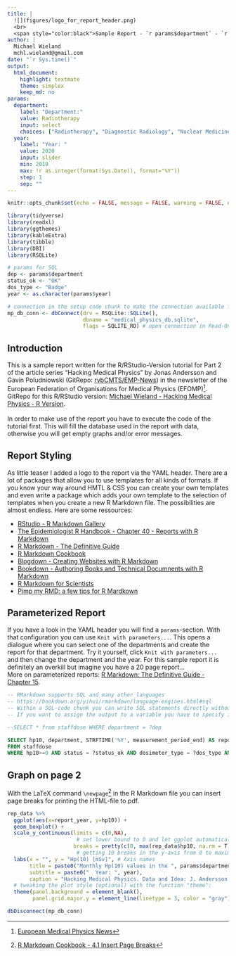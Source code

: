 ```yaml
---
title: |
  ![](figures/logo_for_report_header.png)  
  <br>
  <span style="color:black">Sample Report - `r params$department` - `r params$year`</span>
author: |
  Michael Wieland  
  mchl.wieland@gmail.com
date: "`r Sys.time()`"
output: 
  html_document: 
    highlight: textmate
    theme: simplex
    keep_md: no
params:
  department:
    label: "Department:"
    value: Radiotherapy
    input: select
    choices: ["Radiotherapy", "Diagnostic Radiology", "Nuclear Medicine"]
  year:
    label: "Year: "
    value: 2020
    input: slider
    min: 2019
    max: !r as.integer(format(Sys.Date(), format="%Y"))
    step: 1
    sep: ""
---
```


```r
knitr::opts_chunk$set(echo = FALSE, message = FALSE, warning = FALSE, error = TRUE)

library(tidyverse)
library(readxl)
library(ggthemes)
library(kableExtra)
library(tibble)
library(DBI)
library(RSQLite)

# params for SQL
dep <- params$department
status_ok <- "OK"
dos_type <- "Badge"
year <- as.character(params$year)

# connection in the setup code chunk to make the connection available for the SQL-chunks
mp_db_conn <- dbConnect(drv = RSQLite::SQLite(), 
                        dbname = "medical_physics_db.sqlite",
                        flags = SQLITE_RO) # open connection in Read-Only-Mode
```

## Introduction
This is a sample report written for the R/RStudio-Version tutorial for Part 2 of the article series "Hacking Medical Physics" by Jonas Andersson and Gavin Poludniowski (GitRepo: [rvbCMTS/EMP-News](https://github.com/rvbCMTS/EMP-News.git)) in the newsletter of the European Federation of Organisations for Medical Physics (EFOMP)^[[European Medical Physics News](https://www.efomp.org/index.php?r=fc&id=emp-news)]. GitRepo for this R/RStudio version: [Michael Wieland - Hacking Medical Physics - R Version](https://github.com/michaelwiel/hacking_medphys_R_part2.git).  
<br>
In order to make use of the report you have to execute the code of the tutorial first. This will fill the database used in the report with data, otherwise you will get empty graphs and/or error messages.

## Report Styling
As little teaser I added a logo to the report via the YAML header. There are a lot of packages that allow you to use templates for all kinds of formats. If you know your way around HMTL & CSS you can create your own templates and even write a package which adds your own template to the selection of templates when you create a new R Markdown file. The possibilities are almost endless. Here are some ressources:  

* [RStudio - R Markdown Gallery](https://rmarkdown.rstudio.com/gallery.html)  
* [The Epidemiologist R Handbook - Chapter 40 - Reports with R Markdown](https://epirhandbook.com/en/reports-with-r-markdown.html)  
* [R Markdown - The Definitive Guide](https://bookdown.org/yihui/rmarkdown/)  
* [R Markdown Cookbook](https://bookdown.org/yihui/rmarkdown-cookbook/)  
* [Blogdown - Creating Websites with R Markdown](https://bookdown.org/yihui/blogdown/)  
* [Bookdown - Authoring Books and Technical Documnents with R Markdown](https://bookdown.org/yihui/bookdown/)  
* [R Markdown for Scientists](https://rmd4sci.njtierney.com/)  
* [Pimp my RMD: a few tips for R Mardkown](https://holtzy.github.io/Pimp-my-rmd/)  

## Parameterized Report
If you have a look in the YAML header you will find a `params`-section. With that configuration you can use `Knit with parameters...`. This opens a dialogue where you can select one of the departments and create the report for that department. Try it yourself, click `Knit with parameters...` and then change the department and the year. For this sample report it is definitely an overkill but imagine you have a 20 page report...  
More on parameterized reports: [R Markdown: The Definitive Guide - Chapter 15](https://bookdown.org/yihui/rmarkdown/parameterized-reports.html).



```sql
-- RMarkdown supports SQL and many other languages
-- https://bookdown.org/yihui/rmarkdown/language-engines.html#sql
-- Within a SQL-code chunk you can write SQL statements directly without using any function from the DBI-package
-- If you want to assign the output to a variable you have to specify it with the output.var option

--SELECT * from staffdose WHERE department = ?dep

SELECT hp10, department, STRFTIME('%Y', measurement_period_end) AS report_year 
FROM staffdose 
WHERE hp10>=0 AND status = ?status_ok AND dosimeter_type = ?dos_type AND report_year = ?year AND department = ?dep
```

\newpage

## Graph on page 2
With the LaTeX command `\newpage`^[[R Markdown Cookbook - 4.1 Insert Page Breaks](https://bookdown.org/yihui/rmarkdown-cookbook/pagebreaks.html)] in the R Markdown file you can insert page breaks for printing the HTML-file to pdf.

```r
rep_data %>% 
  ggplot(aes(x=report_year, y=hp10)) +
  geom_boxplot() +
  scale_y_continuous(limits = c(0,NA), 
                      # set lower bound to 0 and let ggplot automatically set upper bound
                     breaks = pretty(c(0, max(rep_data$hp10, na.rm = T)), n=10)) + 
                      # getting 10 breaks in the y-axis from 0 to maximum value of hp10
  labs(x = "", y = "Hp(10) [mSv]", # Axis names
       title = paste0("Monthly Hp(10) values in the ", params$department, " department"),
       subtitle = paste0("  Year: ", year),
       caption = "Hacking Medical Physics. Data and Idea: J. Andersson and G. Poludniowski") +
  # tweaking the plot style (optional) with the function "theme":
  theme(panel.background = element_blank(),
        panel.grid.major.y = element_line(linetype = 3, color = "gray"))

```


```r
dbDisconnect(mp_db_conn)
```